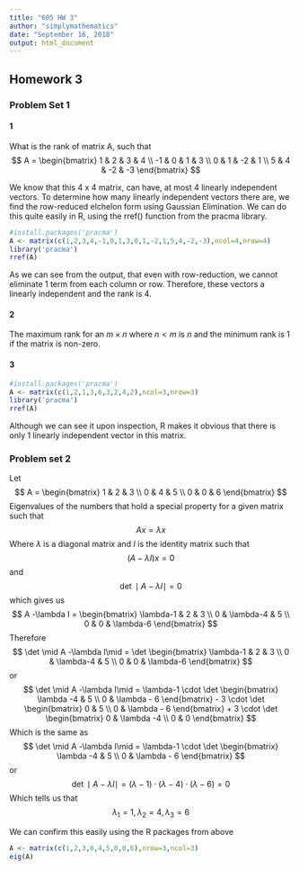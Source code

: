 ```yaml
---
title: "605 HW 3"
author: "simplymathematics"
date: "September 16, 2018"
output: html_document
---
```


## Homework 3
### Problem Set 1
#### 1
What is the rank of matrix A, such that 
$$
A = 
\begin{bmatrix}
1 & 2 & 3 & 4 \\
-1 & 0 & 1 & 3 \\
0 & 1 & -2 & 1 \\
5 & 4 & -2 & -3
\end{bmatrix}
$$

We know that this 4 x 4 matrix, can have, at most 4 linearly independent vectors. To determine how many linearly independent vectors there are, we find the row-reduced elchelon form using Gaussian Elimination. We can do this quite easily in R, using the rref() function from the pracma library.

```r
#install.packages('pracma')
A <- matrix(c(1,2,3,4,-1,0,1,3,0,1,-2,1,5,4,-2,-3),ncol=4,nrow=4)
library('pracma')
rref(A)
```

As we can see from the output, that even with row-reduction, we cannot eliminate 1 term from each column or row. Therefore, these vectors a linearly independent and the rank is 4.

#### 2

The maximum rank for an $m \times n$ where $n < m$ is $n$ and the minimum rank is 1 if the matrix is non-zero. 

#### 3 

```r
#install.packages('pracma')
A <- matrix(c(1,2,1,3,6,3,2,4,2),ncol=3,nrow=3)
library('pracma')
rref(A)
```
Although we can see it upon inspection, R makes it obvious that there is only 1 linearly independent vector in this matrix.

### Problem set 2

Let 
$$
A = 
\begin{bmatrix}
1 & 2 & 3 \\
0 & 4 & 5 \\
0 & 0 & 6
\end{bmatrix}
$$
Eigenvalues of the numbers that hold a special property for a given matrix such that
$$ Ax = \lambda x $$
Where $\lambda$ is a diagonal matrix and $I$ is the identity matrix such that
$$(A-\lambda I)x =0$$
and
$$\det \mid A-\lambda I\mid = 0$$
which gives us 
$$
A -\lambda I  =
\begin{bmatrix}
\lambda-1 & 2 & 3 \\
0 & \lambda-4 & 5 \\
0 & 0 & \lambda-6
\end{bmatrix}
$$
Therefore
$$
\det \mid A -\lambda I\mid  =
\det
\begin{bmatrix}
\lambda-1 & 2 & 3 \\
0 & \lambda-4 & 5 \\
0 & 0 & \lambda-6
\end{bmatrix}
$$
or
$$
\det \mid A -\lambda I\mid  = \lambda-1 \cdot \det
\begin{bmatrix}
\lambda -4 & 5 \\
0 & \lambda - 6
\end{bmatrix}
-
3 \cdot \det
\begin{bmatrix}
0 & 5 \\
0 & \lambda - 6
\end{bmatrix}
+ 
3 \cdot \det
\begin{bmatrix}
0 & \lambda -4 \\
0 & 0
\end{bmatrix}
$$
Which is the same as
$$
\det \mid A -\lambda I\mid  =
\lambda-1 \cdot \det
\begin{bmatrix}
\lambda -4 & 5 \\
0 & \lambda - 6
\end{bmatrix}
$$
or 
$$
\det \mid A -\lambda I\mid  =
(\lambda-1) \cdot (\lambda - 4) \cdot (\lambda-6)
 = 0 
$$
Which tells us that
$$
\lambda_1 = 1, \lambda_2 = 4, \lambda_3 = 6
$$

We can confirm this easily using the R packages from above
```r
A <- matrix(c(1,2,3,0,4,5,0,0,6),nrow=3,ncol=3)
eig(A)
```
